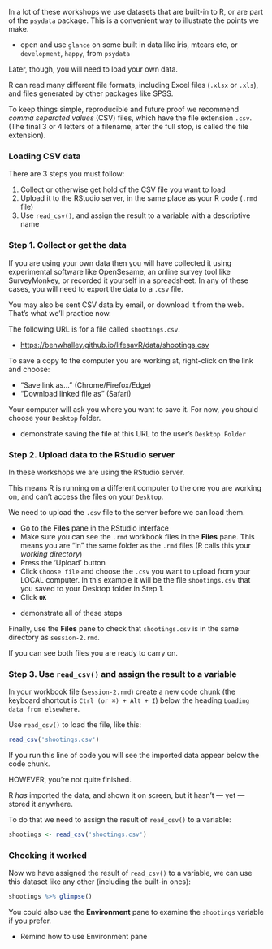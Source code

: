 In a lot of these workshops we use datasets that are built-in to R, or are part of the `psydata` package.
This is a convenient way to illustrate the points we make.


:::{.direction}

- open and use `glance` on some built in data like iris, mtcars etc, or `development`, `happy`, from `psydata`

:::


Later, though, you will need to load your own data.

R can read many different file formats, including Excel files (`.xlsx` or `.xls`), and
files generated by other packages like SPSS.

To keep things simple, reproducible and future proof we recommend *comma separated values* (CSV) files,
which have the file extension `.csv`.
(The final 3 or 4 letters of a filename, after the full stop, is called the file extension).  

### Loading CSV data

There are 3 steps you must follow:

1. Collect or otherwise get hold of the CSV file you want to load
2. Upload it to the RStudio server, in the same place as your R code (`.rmd` file)
3. Use `read_csv()`, and assign the result to a variable with a descriptive name

### Step 1. Collect or get the data

If you are using your own data then you will have collected it using experimental software like OpenSesame, an online
survey tool like SurveyMonkey, or recorded it yourself in a spreadsheet.
In any of these cases, you will need to export the data to a `.csv` file.

You may also be sent CSV data by email, or download it from the web. That's what we'll practice now.

The following URL is for a file called `shootings.csv`.

- [https://benwhalley.github.io/lifesavR/data/shootings.csv](https://benwhalley.github.io/lifesavR/data/shootings.csv)

To save a copy to the computer you are working at, right-click on the link and choose:

- "Save link as..." (Chrome/Firefox/Edge)
- "Download linked file as" (Safari)

Your computer will ask you where you want to save it. For now, you should choose your `Desktop` folder.


:::{.direction}

- demonstrate saving the file at this URL to the user's `Desktop Folder`

:::

### Step 2. Upload data to the RStudio server

In these workshops we are using the RStudio server.

This means R is running on a different computer to the one you are working on, and can't access the files on your
`Desktop`.

We need to upload the `.csv` file to the server before we can load them.

- Go to the **Files** pane in the RStudio interface
- Make sure you can see the `.rmd` workbook files in the **Files** pane. This means you are "in" the same folder as the `.rmd` files (R calls this your *working directory*)
- Press the 'Upload' button
- Click `Choose file` and choose the `.csv` you want to upload from your LOCAL computer. In this example it will be the file `shootings.csv` that you saved to your Desktop folder in Step 1.
- Click **`OK`**


:::{.direction}

- demonstrate all of these steps

:::


Finally, use the **Files** pane to check that `shootings.csv` is in the same directory as `session-2.rmd`.

If you can see both files you are ready to carry on.

### Step 3. Use `read_csv()` and assign the result to a variable

In your workbook file (`session-2.rmd`) create a new code chunk (the keyboard shortcut is `Ctrl (or ⌘) + Alt + I`) below
the heading `Loading data from elsewhere`.

Use `read_csv()` to load the file, like this:

```r
read_csv('shootings.csv')
```

If you run this line of code you will see the imported data appear below the code chunk.

HOWEVER, you're not quite finished.

R _has_ imported the data, and shown it on screen, but it hasn't --- yet --- stored it anywhere.

To do that we need to assign the result of `read_csv()` to a variable:

```r
shootings <- read_csv('shootings.csv')
```

### Checking it worked

Now we have assigned the result of `read_csv()` to a variable, we can use this
dataset like any other (including the built-in ones):

```r
shootings %>% glimpse()
```

You could also use the **Environment** pane to examine the `shootings` variable if you prefer.


:::{.direction}

- Remind how to use Environment pane

:::
